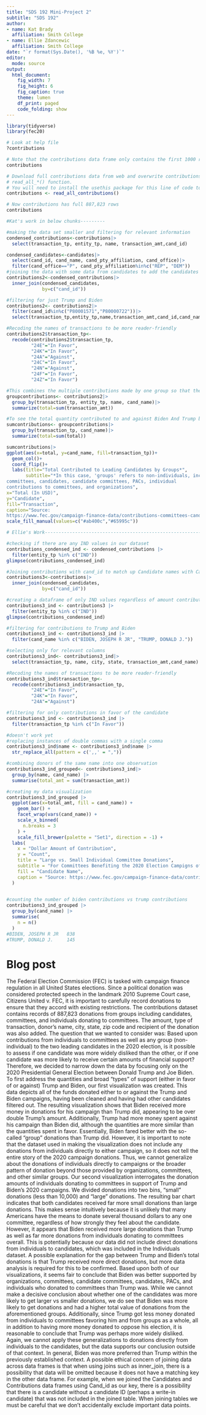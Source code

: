 ```yaml
---
title: "SDS 192 Mini-Project 2"
subtitle: "SDS 192"
author: 
- name: Kat Brady
  affiliation: Smith College
- name: Ellie Zdancewic
  affiliation: Smith College
date: "`r format(Sys.Date(), '%B %e, %Y')`"
editor: 
  mode: source
output: 
  html_document:
    fig_width: 7
    fig_height: 6
    fig_caption: true
    theme: lumen
    df_print: paged
    code_folding: show
---
```


```r
library(tidyverse)
library(fec20)
```

```r
# Look at help file
?contributions

# Note that the contributions data frame only contains the first 1000 rows:
contributions

# Download full contributions data from web and overwrite contributions using:
# read_all_*() function.
# You will need to install the usethis package for this line of code to work
contributions <- read_all_contributions()

# Now contributions has full 887,823 rows
contributions
```

```r
#Kat's work in below chunks---------
```

```r
#making the data set smaller and filtering for relevant information
condensed_contributions<-contributions|>
  select(transaction_tp, entity_tp, name, transaction_amt,cand_id)

condensed_candidates<-candidates|>
  select(cand_id, cand_name, cand_pty_affiliation, cand_office)|>
  filter(cand_office=="P", cand_pty_affiliation%in%c("REP", "DEM"))
#joining the data with some data from candidates to add the candidates' names
contributions2<-condensed_contributions|>
  inner_join(condensed_candidates,
             by=c("cand_id"))
```

```r
#filtering for just Trump and Biden
contributions2<- contributions2|>
  filter(cand_id%in%c("P80001571","P80000722"))|>
  select(transaction_tp,entity_tp,name,transaction_amt,cand_id,cand_name)
```

```r
#Recoding the names of transactions to be more reader-friendly
contributions2$transaction_tp<-
  recode(contributions2$transaction_tp,
         "24E"="In Favor",
         "24K"="In Favor",
         "24A"="Against",
         "24C"="In Favor",
         "24N"="Against",
         "24F"="In Favor",
         "24Z"="In Favor")
```

```r
#This combines the multiple contributions made by one group so that the total amount contributed by one group is shown rather than every individual donation being shown differently
groupcontributions<- contributions2|>
  group_by(transaction_tp, entity_tp, name, cand_name)|>
  summarize(total=sum(transaction_amt))
```

```r
#To see the total quantity contributed to and against Biden And Trump by organizations, this last summary move is completed
sumcontributions<- groupcontributions|>
  group_by(transaction_tp, cand_name)|>
  summarize(total=sum(total))
```

```r
sumcontributions|>
ggplot(aes(x=total, y=cand_name, fill=transaction_tp))+
  geom_col()+
  coord_flip()+
  labs(title="Total Contributed to Leading Candidates by Groups*",
       subtitle="*In this case, 'groups' refers to non-individuals, including
committees, candidates, candidate committees, PACs, individual 
contributions to committees, and organizations",
x="Total (In USD)",
y="Candidate",
fill="Transaction",
caption="Source:
https://www.fec.gov/campaign-finance-data/contributions-committees-candidates-file-description/")+
scale_fill_manual(values=c("#ab400c","#65995c"))
```

```r
# Ellie's Work------------------------------------------------------------------------------------- 
```

```r
#checking if there are any IND values in our dataset 
contributions_condensed_ind <- condensed_contributions |>
  filter(entity_tp %in% c("IND")) 
glimpse(contributions_condensed_ind)

```

```r
#Joining contributions with cand_id to match up Candidate names with Candidate IDs 
contributions3<-contributions|>
  inner_join(condensed_candidates,
             by=c("cand_id"))
```

```r
#creating a dataframe of only IND values regardless of amount contributed
contributions3_ind <- contributions3 |>
  filter(entity_tp %in% c("IND")) 
glimpse(contributions_condensed_ind)
```

```r
#filtering for contributions to Trump and Biden
contributions3_ind <- contributions3_ind |>
  filter(cand_name %in% c("BIDEN, JOSEPH R JR", "TRUMP, DONALD J.")) 
```

```r
#selecting only for relevant columns 
contributions3_ind<- contributions3_ind|>
  select(transaction_tp, name, city, state, transaction_amt,cand_name)
```

```r
#Recoding the names of transactions to be more reader-friendly
contributions3_ind$transaction_tp<-
  recode(contributions3_ind$transaction_tp,
         "24E"="In Favor",
         "24K"="In Favor",
         "24A"="Against")
```

```r
#filtering for only contributions in favor of the candidate
contributions3_ind <- contributions3_ind |>
  filter(transaction_tp %in% c("In Favor")) 
```

```r
#doesn't work yet 
#replacing instances of double commas with a single comma 
contributions3_ind$name <- contributions3_ind$name |> 
  str_replace_all(pattern = c(',,' = ","))
```

```r
#combining donors of the same name into one observation 
contributions3_ind_grouped<- contributions3_ind|>
  group_by(name, cand_name) |>
  summarise(total_amt = sum(transaction_amt))
```

```r
#creating my data visualization 
contributions3_ind_grouped |> 
  ggplot(aes(x=total_amt, fill = cand_name)) +
    geom_bar() + 
    facet_wrap(vars(cand_name)) + 
    scale_x_binned(
      n.breaks = 3
    ) + 
    scale_fill_brewer(palette = "Set1", direction = -1) + 
  labs(
    x = "Dollar Amount of Contribution", 
    y = "Count",
    title = "Large vs. Small Individual Committee Donations",
    subtitle = "For Committees Benefiting the 2020 Election Campigns of Trump and Biden",
    fill = "Candidate Name",
    caption = "Source: https://www.fec.gov/campaign-finance-data/contributions-committees-candidates-file-description/,"
  )
    
```

```r
#counting the number of biden contributions vs trump contributions 
contributions3_ind_grouped |> 
  group_by(cand_name) |>
  summarise(
    n = n()
  )
#BIDEN, JOSEPH R JR   838
#TRUMP, DONALD J.     145
```

# Blog post
  The Federal Election Commission (FEC) is tasked with campaign finance regulation in all United States elections. Since a political donation was considered protected speech in the landmark 2010 Supreme Court case, Citizens United v. FEC, it is important to carefully record donations to ensure that they accord with existing restrictions. The contributions dataset contains records of 887,823 donations from groups including candidates, committees, and individuals donating to committees. The amount, type of transaction, donor’s name, city, state, zip code and recipient of the donation was also added. The question that we wanted to consider was: Based upon contributions from individuals to committees as well as any group (non-individual) to the two leading candidates in the 2020 election, is it possible to assess if one candidate was more widely disliked than the other, or if one candidate was more likely to receive certain amounts of financial support? Therefore, we decided to narrow down the data by focusing only on the 2020 Presidential General Election between Donald Trump and Joe Biden. 
  To first address the quantities and broad “types” of support (either in favor of or against) Trump and Biden, our first visualization was created. This data depicts all of the funds donated either to or against the Trump and Biden campaigns, having been cleaned and having had other candidates filtered out. The resulting visualization shows that Biden received more money in donations for his campaign than Trump did, appearing to be over double Trump’s amount. Additionally, Trump had more money spent against his campaign than Biden did, although the quantities are more similar than the quantities spent in favor. Essentially, Biden fared better with the so-called “group” donations than Trump did. However, it is important to note that the dataset used in making the visualization does not include any donations from individuals directly to either campaign, so it does not tell the entire story of the 2020 campaign donations. Thus, we cannot generalize about the donations of individuals directly to campaigns or the broader pattern of donation beyond those provided by organizations, committees, and other similar groups.
	Our second visualization interrogates the donation amounts of individuals donating to committees in support of Trump and Biden’s 2020 campaigns. We divided donations into two bins, “small” donations (less than 10,000) and “large” donations. The resulting bar chart indicates that both candidates received far more small donations than large donations. This makes sense intuitively because it is unlikely that many Americans have the means to donate several thousand dollars to any one committee, regardless of how strongly they feel about the candidate. However, it appears that Biden received more large donations than Trump as well as far more donations from individuals donating to committees overall. This is potentially because our data did not include direct donations from individuals to candidates, which was included in the Individuals dataset. A possible explanation for the gap between Trump and Biden’s total donations is that Trump received more direct donations, but more data analysis is required for this to be confirmed. 
	Based upon both of our visualizations, it seems fair to conclude that Biden was better supported by organizations, committees, candidate committees, candidates, PACs, and individuals who donated to committees than Trump was. While we cannot make a decisive conclusion about whether one of the candidates was more likely to get larger vs smaller donations, we do see that Biden was more likely to get donations and had a higher total value of donations from the aforementioned groups. Additionally, since Trump got less money donated from individuals to committees favoring him and from groups as a whole, all in addition to having more money donated to oppose his election, it is reasonable to conclude that Trump was perhaps more widely disliked. Again, we cannot apply these generalizations to donations directly from individuals to the candidates, but the data supports our conclusion outside of that context. In general, Biden was more preferred than Trump within the previously established context.
  A possible ethical concern of joining data across data frames is that when using joins such as inner_join, there is a possibility that data will be omitted because it does not have a matching key in the other data frame. For example, when we joined the Candidates and Contributions data frames using Cand_id as our key, there is a possibility that there is a candidate without a candidate ID (perhaps a write-in candidate) that was not included in the joined table. When joining tables we must be careful that we don’t accidentally exclude important data points. 

